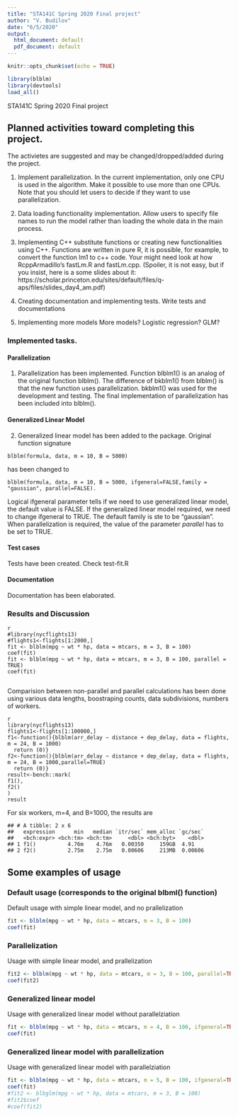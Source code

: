 ```yaml
---
title: "STA141C Spring 2020 Final project"
author: "V. Budilov"
date: "6/5/2020"
output:
  html_document: default
  pdf_document: default
---
```


```r
knitr::opts_chunk$set(echo = TRUE)
```

```r
library(blblm)
library(devtools)
load_all()
```

STA141C
Spring 2020
Final project

## Planned activities toward completing this project.
The activietes are suggested and may be changed/dropped/added during the project.

1.  Implement parallelization. 
In the current implementation, only one CPU is used in the algorithm. Make it possible to use more than one CPUs. Note that you should let users to decide if they want to use parallelization.

2. Data loading functionality implementation.
Allow users to specify file names to run the model rather than loading the whole data in the main process.
3. Implementing C++ substitute functions or creating new functionalities using C++.
Functions are written in pure R, it is possible, for example, to convert the function lm1 to c++ code. Your might need look at how RcppArmadillo's fastLm.R and fastLm.cpp. (Spoiler, it is not easy, but if you insist, here is a some slides about it: https://scholar.princeton.edu/sites/default/files/q-aps/files/slides_day4_am.pdf)
4. Creating documentation and implementing tests.
Write tests and documentations

5. Implementing more models
More models? Logistic regression? GLM?

### Implemented tasks.

#### Parallelization

1. Parallelization has been implemented. Function blblm1() is an analog of the original function blblm(). The difference of bkblm1() from blblm() is that the new function uses parallelization. bkblm1() was used for the development and testing. The final implementation of parallelization has been included into blblm().

#### Generalized Linear Model

2. Generalized linear model has been added to the package. Original function signature 
```
blblm(formula, data, m = 10, B = 5000) 
```
has been changed to
```
blblm(formula, data, m = 10, B = 5000, ifgeneral=FALSE,family = "gaussian", parallel=FALSE).
```
Logical ifgeneral parameter tells if we need to use generalized linear model, the default value is FALSE. If the generalized linear model required, we need to change ifgeneral to TRUE. The default family is ste to be "gaussian". When parallelization is required, the value of the parameter *parallel* has to be set to TRUE.

#### Test cases
Tests have been created. Check test-fit.R

#### Documentation

Documentation has been elaborated.

### Results and Discussion

```
{r}
#library(nycflights13)
#flights1<-flights[1:2000,]
fit <- blblm(mpg ~ wt * hp, data = mtcars, m = 3, B = 100)
coef(fit)
fit <- blblm(mpg ~ wt * hp, data = mtcars, m = 3, B = 100, parallel = TRUE)
coef(fit)


```

Comparision between non-parallel and parallel calculations has been done using various data lengths, boostraping counts, data subdivisions, numbers of workers. 
```
{r message=FALSE, warning=FALSE}
library(nycflights13)
flights1<-flights[1:100000,]
f1<-function(){blblm(arr_delay ~ distance + dep_delay, data = flights, m = 24, B = 1000)
  return (0)}
f2<-function(){blblm(arr_delay ~ distance + dep_delay, data = flights, m = 24, B = 1000,parallel=TRUE)
  return (0)}
result<-bench::mark(
f1(),
f2()
)
result
```
For six workers, m=4, and B=1000, the results are
```
## # A tibble: 2 x 6
##   expression      min   median `itr/sec` mem_alloc `gc/sec`
##   <bch:expr> <bch:tm> <bch:tm>     <dbl> <bch:byt>    <dbl>
## 1 f1()          4.76m    4.76m   0.00350     159GB  4.91   
## 2 f2()          2.75m    2.75m   0.00606     213MB  0.00606
```
## Some examples of usage

### Default usage (corresponds to the original blbml() function)

Default usage with simple linear model, and no prallelization
```r
fit <- blblm(mpg ~ wt * hp, data = mtcars, m = 3, B = 100)
coef(fit)
```
### Parallelization

Usage with simple linear model, and prallelization

```r
fit2 <- blblm(mpg ~ wt * hp, data = mtcars, m = 3, B = 100, parallel=TRUE)
coef(fit2)
```
### Generalized linear model 

Usage with generalized linear model without parallelziation

```r

fit <- blblm(mpg ~ wt * hp, data = mtcars, m = 4, B = 100, ifgeneral=TRUE)
coef(fit)
```
### Generalized linear model with parallelization

Usage with generalized linear model with parallelziation

```r
fit <- blblm(mpg ~ wt * hp, data = mtcars, m = 5, B = 100, ifgeneral=TRUE, family='quasi', parallel=TRUE)
coef(fit)
#fit2 <- blbglm(mpg ~ wt * hp, data = mtcars, m = 3, B = 100)
#fit2$coef
#coef(fit2)
```